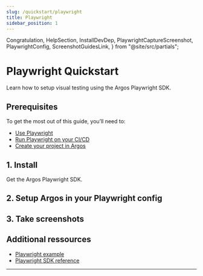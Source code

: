 ```yaml
---
slug: /quickstart/playwright
title: Playwright
sidebar_position: 1
---
```


  Congratulation,
  HelpSection,
  InstallDevDep,
  PlaywrightCaptureScreenshot,
  PlaywrightConfig,
  ScreenshotGuidesLink,
} from "@site/src/partials";

# Playwright Quickstart

Learn how to setup visual testing using the Argos Playwright SDK.

## Prerequisites

To get the most out of this guide, you’ll need to:

- [Use Playwright](https://playwright.dev/docs/intro#installing-playwright)
- [Run Playwright on your CI/CD](https://playwright.dev/docs/ci-intro#on-pushpull_request)
- [Create your project in Argos](https://app.argos-ci.com/new)

## 1. Install

Get the Argos Playwright SDK.

<InstallDevDep dependency="@argos-ci/playwright" />

## 2. Setup Argos in your Playwright config

<PlaywrightConfig />

## 3. Take screenshots

<PlaywrightCaptureScreenshot />
<ScreenshotGuidesLink />

<Congratulation />

## Additional ressources

- [Playwright example](https://github.com/argos-ci/argos/tree/main/examples/playwright)
- [Playwright SDK reference](/playwright)

---

<HelpSection />

